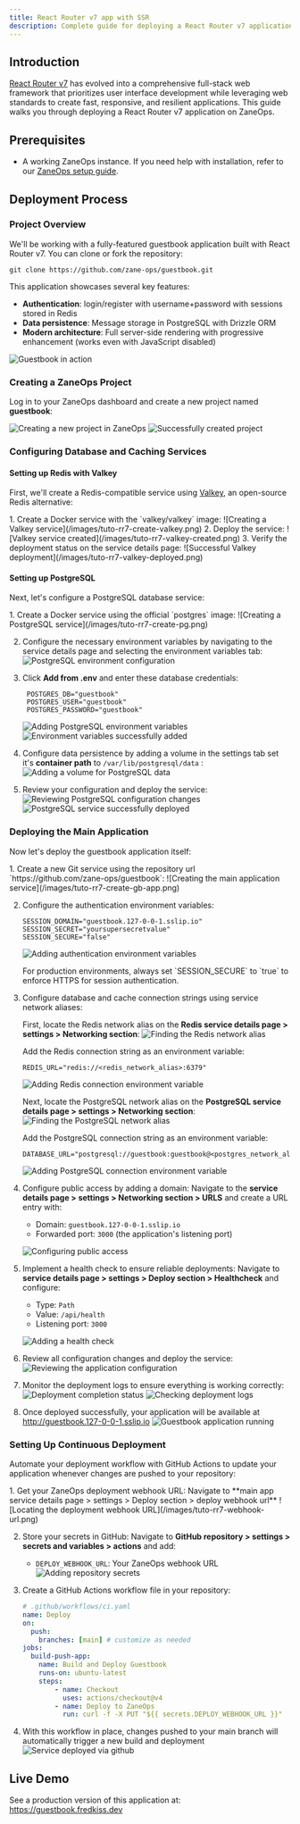 ```yaml
---
title: React Router v7 app with SSR
description: Complete guide for deploying a React Router v7 application with Node and PostgreSQL on ZaneOps
---
```



## Introduction

[React Router v7](https://reactrouter.com) has evolved into a comprehensive full-stack web framework that prioritizes user interface development while leveraging web standards to create fast, responsive, and resilient applications. This guide walks you through deploying a React Router v7 application on ZaneOps.

## Prerequisites

- A working ZaneOps instance. If you need help with installation, refer to our [ZaneOps setup guide](/installation).

## Deployment Process

### Project Overview

We'll be working with a fully-featured guestbook application built with React Router v7. You can clone or fork the repository:

```shell
git clone https://github.com/zane-ops/guestbook.git
```

This application showcases several key features:
- **Authentication**: login/register with username+password with sessions stored in Redis
- **Data persistence**: Message storage in PostgreSQL with Drizzle ORM
- **Modern architecture**: Full server-side rendering with progressive enhancement (works even with JavaScript disabled)

![Guestbook in action](/images/guestbook-screenshot.png)


### Creating a ZaneOps Project

Log in to your ZaneOps dashboard and create a new project named **guestbook**:

![Creating a new project in ZaneOps](/images/tuto-rr7-new-project.png)
![Successfully created project](/images/tuto-rr7-project-created.png)

### Configuring Database and Caching Services

#### Setting up Redis with Valkey

First, we'll create a Redis-compatible service using [Valkey](https://valkey.io/), an open-source Redis alternative:

<Steps>
1. Create a Docker service with the `valkey/valkey` image:
    ![Creating a Valkey service](/images/tuto-rr7-create-valkey.png)
2. Deploy the service:
    ![Valkey service created](/images/tuto-rr7-valkey-created.png)
3. Verify the deployment status on the service details page:
    ![Successful Valkey deployment](/images/tuto-rr7-valkey-deployed.png)
</Steps>

#### Setting up PostgreSQL

Next, let's configure a PostgreSQL database service:

<Steps>
1. Create a Docker service using the official `postgres` image:
    ![Creating a PostgreSQL service](/images/tuto-rr7-create-pg.png)

2. Configure the necessary environment variables by navigating to the service details page and selecting the environment variables tab:
    ![PostgreSQL environment configuration](/images/tuto-rr7-pg-env-tab.png)

3. Click **Add from .env** and enter these database credentials:
   ```shell
    POSTGRES_DB="guestbook"
    POSTGRES_USER="guestbook"
    POSTGRES_PASSWORD="guestbook"
   ```
    ![Adding PostgreSQL environment variables](/images/tuto-rr7-pg-env-modal.png)
    ![Environment variables successfully added](/images/tuto-rr7-pg-env-added.png)

4. Configure data persistence by adding a volume in the settings tab set it's **container path** to `/var/lib/postgresql/data` :
    ![Adding a volume for PostgreSQL data](/images/tuto-rr7-pg-add-volume.png)

5. Review your configuration and deploy the service:
    ![Reviewing PostgreSQL configuration changes](/images/tuto-rr7-pg-changes.png)
    ![PostgreSQL service successfully deployed](/images/tuto-rr7-pg-deployed.png)
</Steps>

### Deploying the Main Application

Now let's deploy the guestbook application itself:

<Steps>
1. Create a new Git service using the repository url `https://github.com/zane-ops/guestbook`:
    ![Creating the main application service](/images/tuto-rr7-create-gb-app.png)
    
2. Configure the authentication environment variables:
    ```shell
    SESSION_DOMAIN="guestbook.127-0-0-1.sslip.io"
    SESSION_SECRET="yoursupersecretvalue"
    SESSION_SECURE="false"
   ``` 
   ![Adding authentication environment variables](/images/tuto-rr7-gb-env-1.png)
   <Aside type='note'>
   For production environments, always set `SESSION_SECURE` to `true` to enforce HTTPS for session authentication.
   </Aside>

3. Configure database and cache connection strings using service network aliases:

   First, locate the Redis network alias on the **Redis service details page > settings > Networking section**:
   ![Finding the Redis network alias](/images/tuto-rr7-alias-redis.png)

   Add the Redis connection string as an environment variable:
   ```shell
   REDIS_URL="redis://<redis_network_alias>:6379"
   ```
   ![Adding Redis connection environment variable](/images/tuto-rr7-gb-env-2.png)

   Next, locate the PostgreSQL network alias on the **PostgreSQL service details page > settings > Networking section**:
   ![Finding the PostgreSQL network alias](/images/tuto-rr7-alias-pg.png)

   Add the PostgreSQL connection string as an environment variable:
   ```shell
   DATABASE_URL="postgresql://guestbook:guestbook@<postgres_network_alias>:5432/guestbook"
   ```
   ![Adding PostgreSQL connection environment variable](/images/tuto-rr7-gb-env-3.png)
   
4. Configure public access by adding a domain:
    Navigate to the **service details page > settings > Networking section > URLS** and create a URL entry with:
    - Domain: `guestbook.127-0-0-1.sslip.io`
    - Forwarded port: `3000` (the application's listening port)

    ![Configuring public access](/images/tuto-rr7-gb-add-url.png)

5. Implement a health check to ensure reliable deployments:
   Navigate to **service details page > settings > Deploy section > Healthcheck** and configure:
   - Type: `Path`
   - Value: `/api/health`
   - Listening port: `3000`

   ![Adding a health check](/images/tuto-rr7-gb-add-healthcheck.png)

6. Review all configuration changes and deploy the service:
   ![Reviewing the application configuration](/images/tuto-rr7-gb-changes-modal.png)

7. Monitor the deployment logs to ensure everything is working correctly:
   ![Deployment completion status](/images/tuto-rr7-gb-deployed.png)
   ![Checking deployment logs](/images/tuto-rr7-gb-logs.png)
   
8. Once deployed successfully, your application will be available at http://guestbook.127-0-0-1.sslip.io
   ![Guestbook application running](/images/tuto-rr7-gb-demo.png)
</Steps>

### Setting Up Continuous Deployment

Automate your deployment workflow with GitHub Actions to update your application whenever changes are pushed to your repository:

<Steps>
1. Get your ZaneOps deployment webhook URL:
   Navigate to **main app service details page > settings > Deploy section > deploy webhook url**
   ![Locating the deployment webhook URL](/images/tuto-rr7-webhook-url.png)
   
2. Store your secrets in GitHub:
   Navigate to **GitHub repository > settings > secrets and variables > actions** and add:
   - `DEPLOY_WEBHOOK_URL`: Your ZaneOps webhook URL
   ![Adding repository secrets](/images/tuto-rr7-secrets.png)
   
3. Create a GitHub Actions workflow file in your repository:
    ```yaml
    # .github/workflows/ci.yaml
    name: Deploy
    on:
      push:
        branches: [main] # customize as needed
    jobs:
      build-push-app:
        name: Build and Deploy Guestbook
        runs-on: ubuntu-latest
        steps:
            - name: Checkout
              uses: actions/checkout@v4
            - name: Deploy to ZaneOps
              run: curl -f -X PUT "${{ secrets.DEPLOY_WEBHOOK_URL }}" 
    ```
5. With this workflow in place, changes pushed to your main branch will automatically trigger a new build and deployment
    ![Service deployed via github](/images/tuto-rr7-github-deploy.png)
</Steps>

## Live Demo

See a production version of this application at: https://guestbook.fredkiss.dev